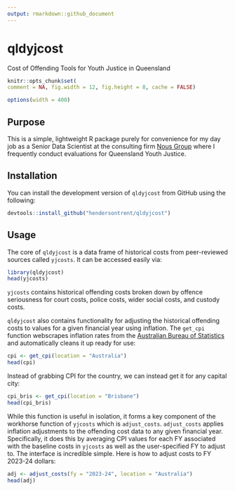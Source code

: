 ```yaml
---
output: rmarkdown::github_document
---
```


# qldyjcost

Cost of Offending Tools for Youth Justice in Queensland

```r
knitr::opts_chunk$set(
comment = NA, fig.width = 12, fig.height = 8, cache = FALSE)
```

```r
options(width = 400)
```

## Purpose

This is a simple, lightweight R package purely for convenience for my day job as a Senior Data Scientist at the consulting firm [Nous Group](https://nousgroup.com/) where I frequently conduct evaluations for Queensland Youth Justice.

## Installation

You can install the development version of `qldyjcost` from GitHub using the following:

```r
devtools::install_github("hendersontrent/qldyjcost")
```

## Usage

The core of `qldyjcost` is a data frame of historical costs from peer-reviewed sources called `yjcosts`. It can be accessed easily via:

```r
library(qldyjcost)
head(yjcosts)
```

`yjcosts` contains historical offending costs broken down by offence seriousness for court costs, police costs, wider social costs, and custody costs.

`qldyjcost` also contains functionality for adjusting the historical offending costs to values for a given financial year using inflation. The `get_cpi` function webscrapes inflation rates from the [Australian Bureau of Statistics](https://www.abs.gov.au/statistics/economy/price-indexes-and-inflation/consumer-price-index-australia/) and automatically cleans it up ready for use:

```r
cpi <- get_cpi(location = "Australia")
head(cpi)
```

Instead of grabbing CPI for the country, we can instead get it for any capital city:

```r
cpi_bris <- get_cpi(location = "Brisbane")
head(cpi_bris)
```

While this function is useful in isolation, it forms a key component of the workhorse function of `yjcosts` which is `adjust_costs`. `adjust_costs` applies inflation adjustments to the offending cost data to any given financial year. Specifically, it does this by averaging CPI values for each FY associated with the baseline costs in `yjcosts` as well as the user-specified FY to adjust to. The interface is incredible simple. Here is how to adjust costs to FY 2023-24 dollars:

```r
adj <- adjust_costs(fy = "2023-24", location = "Australia")
head(adj)
```
